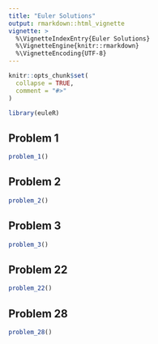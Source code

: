 ```yaml
---
title: "Euler Solutions"
output: rmarkdown::html_vignette
vignette: >
  %\VignetteIndexEntry{Euler Solutions}
  %\VignetteEngine{knitr::rmarkdown}
  %\VignetteEncoding{UTF-8}
---
```


```r
knitr::opts_chunk$set(
  collapse = TRUE,
  comment = "#>"
)
```

```r
library(euleR)
```

## Problem 1
```r
problem_1()
```

## Problem 2
```r
problem_2()
```

## Problem 3
```r
problem_3()
```

## Problem 22
```r
problem_22()
```

## Problem 28
```r
problem_28()
```
